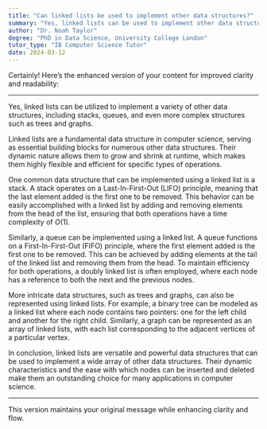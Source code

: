 ```yaml
---
title: "Can linked lists be used to implement other data structures?"
summary: "Yes, linked lists can be used to implement other data structures such as stacks, queues, and even more complex structures like trees and graphs."
author: "Dr. Noah Taylor"
degree: "PhD in Data Science, University College London"
tutor_type: "IB Computer Science Tutor"
date: 2024-03-12
---
```


Certainly! Here’s the enhanced version of your content for improved clarity and readability:

---

Yes, linked lists can be utilized to implement a variety of other data structures, including stacks, queues, and even more complex structures such as trees and graphs.

Linked lists are a fundamental data structure in computer science, serving as essential building blocks for numerous other data structures. Their dynamic nature allows them to grow and shrink at runtime, which makes them highly flexible and efficient for specific types of operations.

One common data structure that can be implemented using a linked list is a stack. A stack operates on a Last-In-First-Out (LIFO) principle, meaning that the last element added is the first one to be removed. This behavior can be easily accomplished with a linked list by adding and removing elements from the head of the list, ensuring that both operations have a time complexity of $O(1)$.

Similarly, a queue can be implemented using a linked list. A queue functions on a First-In-First-Out (FIFO) principle, where the first element added is the first one to be removed. This can be achieved by adding elements at the tail of the linked list and removing them from the head. To maintain efficiency for both operations, a doubly linked list is often employed, where each node has a reference to both the next and the previous nodes.

More intricate data structures, such as trees and graphs, can also be represented using linked lists. For example, a binary tree can be modeled as a linked list where each node contains two pointers: one for the left child and another for the right child. Similarly, a graph can be represented as an array of linked lists, with each list corresponding to the adjacent vertices of a particular vertex.

In conclusion, linked lists are versatile and powerful data structures that can be used to implement a wide array of other data structures. Their dynamic characteristics and the ease with which nodes can be inserted and deleted make them an outstanding choice for many applications in computer science.

--- 

This version maintains your original message while enhancing clarity and flow.
    